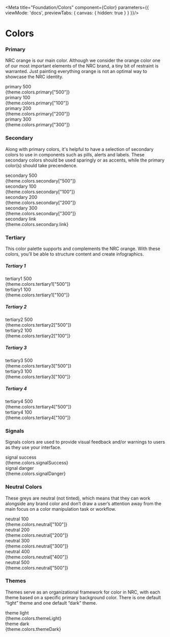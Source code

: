 

<Meta title="Foundation/Colors" component={Color} parameters={{
    viewMode: 'docs',
    previewTabs: { 
      canvas: { hidden: true } 
     }
  }}/>

<style>{`
  .mb-50 {
    margin-bottom: 50px;
  }
  .color_wrapper {
    display: flex;
    flex-direction: column;
    width: 100%;
  }
  .color_wrapper-row {
    display: flex;
  }
  .color__item {
    flex: 1 1 0;
    padding-right: 20px;
    border-radius: 3px;
    position: relative;
  }
  .color__item--major {
    padding-right: 20px;
    width: 100%;
    border-radius: 3px;
    position: relative;
  }
  .color__box {
    width: 100%;
    height: 60px;
  }
  .color__box--major {
    height: 60px;
  }
  .color__name {
    font-size: 14px;
    color: ${theme.colors.neutral["300"]};
    font-weight: 600;
    margin: 5px 0;
    text-transform: uppercase;
  }
  .color__code {
    font-size: 12px;
    background-color: ${theme.colors.white};
    opacity: 0.5;
    color: ${theme.colors.neutral["400"]};
    position: absolute;
    top: 5px;
    left: 5px;
  }

  .primary-500 { background-color: ${theme.colors.primary["500"]};}
  .primary-300 { background-color: ${theme.colors.primary["300"]};}
  .primary-200 { background-color: ${theme.colors.primary["200"]};}
  .primary-100 { background-color: ${theme.colors.primary["100"]};}
  .secondary-500 { background-color: ${theme.colors.secondary["500"]};}
  .secondary-300 { background-color: ${theme.colors.secondary["300"]};}
  .secondary-200 { background-color: ${theme.colors.secondary["200"]};}
  .secondary-100 { background-color: ${theme.colors.secondary["100"]};}
  .secondary-link { background-color: ${theme.colors.secondary.link};}
  .neutral-500 { background-color: ${theme.colors.neutral["500"]};}
  .neutral-400 { background-color: ${theme.colors.neutral["400"]};}
  .neutral-300 { background-color: ${theme.colors.neutral["300"]};}
  .neutral-200 { background-color: ${theme.colors.neutral["200"]};}
  .neutral-100 { background-color: ${theme.colors.neutral["100"]};}
  .tertiary1-500 { background-color: ${theme.colors.tertiary1["500"]};}
  .tertiary1-100 { background-color: ${theme.colors.tertiary1["100"]};}
  .tertiary2-500 { background-color: ${theme.colors.tertiary2["500"]};}
  .tertiary2-100 { background-color: ${theme.colors.tertiary2["100"]};}
  .tertiary3-500 { background-color: ${theme.colors.tertiary3["500"]};}
  .tertiary3-100 { background-color: ${theme.colors.tertiary3["100"]};}
  .tertiary4-500 { background-color: ${theme.colors.tertiary4["500"]};}
  .tertiary4-100 { background-color: ${theme.colors.tertiary4["100"]};}
  .theme-light { background-color: ${theme.colors.themeLight};}
  .theme-dark { background-color: ${theme.colors.themeDark};}
  .signal-success { background-color: ${theme.colors.signalSuccess};}
  .signal-danger { background-color: ${theme.colors.signalDanger};}
`}</style>

# Colors

### Primary

NRC orange is our main color. Although we consider the orange color one of our most important elements of the NRC brand, a tiny bit of restraint is warranted. Just painting everything orange is not an optimal way to showcase the NRC identity.

<div className="color_wrapper mb-50">
  <div className="color_wrapper-row">
    <div className="color__item--major">
      <div className="color__box--major primary-500"></div>
      <div className="color__name">primary 500</div>
      <div className="color__code">{theme.colors.primary["500"]}</div>
    </div>
  </div>
  <div className="color_wrapper-row">
    <div className="color__item">
      <div className="color__box primary-100"></div>
      <div className="color__name">primary 100</div>
      <div className="color__code">{theme.colors.primary["100"]}</div>
    </div>
    <div className="color__item">
      <div className="color__box primary-200"></div>
      <div className="color__name">primary 200</div>
      <div className="color__code">{theme.colors.primary["200"]}</div>
    </div>
    <div className="color__item">
      <div className="color__box primary-300"></div>
      <div className="color__name">primary 300</div>
      <div className="color__code">{theme.colors.primary["300"]}</div>
    </div>
  </div>
</div>



### Secondary

Along with primary colors, it's helpful to have a selection of secondary colors to use in components such as pills, alerts and labels. These secondary colors should be used sparingly or as accents, while the primary color(s) should take precendence.

<div className="color_wrapper mb-50">
  <div className="color_wrapper-row">
    <div className="color__item--major">
      <div className="color__box--major secondary-500"></div>
      <div className="color__name">secondary 500</div>
      <div className="color__code">{theme.colors.secondary["500"]}</div>
    </div>
  </div>
  <div className="color_wrapper-row">
    <div className="color__item">
      <div className="color__box secondary-100"></div>
      <div className="color__name">secondary 100</div>
      <div className="color__code">{theme.colors.secondary["100"]}</div>
    </div>
    <div className="color__item">
      <div className="color__box secondary-200"></div>
      <div className="color__name">secondary 200</div>
      <div className="color__code">{theme.colors.secondary["200"]}</div>
    </div>
    <div className="color__item">
      <div className="color__box secondary-300"></div>
      <div className="color__name">secondary 300</div>
      <div className="color__code">{theme.colors.secondary["300"]}</div>
    </div>
  </div>
  <div className="color_wrapper-row">
    <div className="color__item">
      <div className="color__box secondary-link"></div>
      <div className="color__name">secondary link</div>
      <div className="color__code">{theme.colors.secondary.link}</div>
    </div>
  </div>
</div>




### Tertiary 

This color palette supports and complements the NRC orange. With these colors, you’ll be able to structure content and create infographics. 


##### Tertiary 1
<div className="color_wrapper">
  <div className="color_wrapper-row">
    <div className="color__item">
      <div className="color__box tertiary1-500"></div>
      <div className="color__name">tertiary1 500</div>
      <div className="color__code">{theme.colors.tertiary1["500"]}</div>
    </div>
    <div className="color__item">
      <div className="color__box tertiary1-100"></div>
      <div className="color__name">tertiary1 100</div>
      <div className="color__code">{theme.colors.tertiary1["100"]}</div>
    </div>
  </div>
</div>


##### Tertiary 2

<div className="color_wrapper">
  <div className="color_wrapper-row">  <div className="color__item">
      <div className="color__box tertiary2-500"></div>
      <div className="color__name">tertiary2 500</div>
      <div className="color__code">{theme.colors.tertiary2["500"]}</div>
    </div>
    <div className="color__item">
      <div className="color__box tertiary2-100"></div>
      <div className="color__name">tertiary2 100</div>
      <div className="color__code">{theme.colors.tertiary2["100"]}</div>
    </div>
  </div>
</div>


##### Tertiary 3

<div className="color_wrapper">
  <div className="color_wrapper-row">  <div className="color__item">
      <div className="color__box tertiary3-500"></div>
      <div className="color__name">tertiary3 500</div>
      <div className="color__code">{theme.colors.tertiary3["500"]}</div>
    </div>
    <div className="color__item">
      <div className="color__box tertiary3-100"></div>
      <div className="color__name">tertiary3 100</div>
      <div className="color__code">{theme.colors.tertiary3["100"]}</div>
    </div>
  </div>
</div>


##### Tertiary 4

<div className="color_wrapper mb-50">
  <div className="color_wrapper-row">
    <div className="color__item">
      <div className="color__box tertiary4-500"></div>
      <div className="color__name">tertiary4 500</div>
      <div className="color__code">{theme.colors.tertiary4["500"]}</div>
    </div>
    <div className="color__item">
      <div className="color__box tertiary4-100"></div>
      <div className="color__name">tertiary4 100</div>
      <div className="color__code">{theme.colors.tertiary4["100"]}</div>
    </div>
  </div>
</div>



### Signals

Signals colors are used to provide visual feedback and/or warnings to users as they use your interface.


<div className="color_wrapper mb-50">
  <div className="color_wrapper-row">
      <div className="color__item">
      <div className="color__box signal-success"></div>
      <div className="color__name">signal success</div>
      <div className="color__code">{theme.colors.signalSuccess}</div>
    </div>
    <div className="color__item">
      <div className="color__box signal-danger"></div>
      <div className="color__name">signal danger</div>
      <div className="color__code">{theme.colors.signalDanger}</div>
    </div>
  </div>
</div>



### Neutral Colors

These greys are neutral (not tinted), which means that they can work alongside any brand color and don’t draw a user’s attention away from the main focus on a color manipulation task or workflow.

<div className="color_wrapper mb-50">
  <div className="color_wrapper-row">
    <div className="color__item">
      <div className="color__box neutral-100"></div>
      <div className="color__name">neutral 100</div>
      <div className="color__code">{theme.colors.neutral["100"]}</div>
    </div>
    <div className="color__item">
      <div className="color__box neutral-200"></div>
      <div className="color__name">neutral 200</div>
      <div className="color__code">{theme.colors.neutral["200"]}</div>
    </div>
    <div className="color__item">
      <div className="color__box neutral-300"></div>
      <div className="color__name">neutral 300</div>
      <div className="color__code">{theme.colors.neutral["300"]}</div>
    </div>
    <div className="color__item">
      <div className="color__box neutral-400"></div>
      <div className="color__name">neutral 400</div>
      <div className="color__code">{theme.colors.neutral["400"]}</div>
    </div>
    <div className="color__item">
      <div className="color__box neutral-500"></div>
      <div className="color__name">neutral 500</div>
      <div className="color__code">{theme.colors.neutral["500"]}</div>
    </div>
  </div>
</div>



### Themes

Themes serve as an organizational framework for color in NRC, with each theme based on a specific primary background color. There is one default “light” theme and one default “dark” theme.

<div className="color_wrapper-row">
  <div className="color__item">
    <div className="color__box theme-light"></div>
    <div className="color__name">theme light</div>
    <div className="color__code">{theme.colors.themeLight}</div>
  </div>
  <div className="color__item">
    <div className="color__box theme-dark"></div>
    <div className="color__name">theme dark</div>
    <div className="color__code">{theme.colors.themeDark}</div>
  </div>
</div>


<Story name="Colors">
  <Color></Color>
</Story>